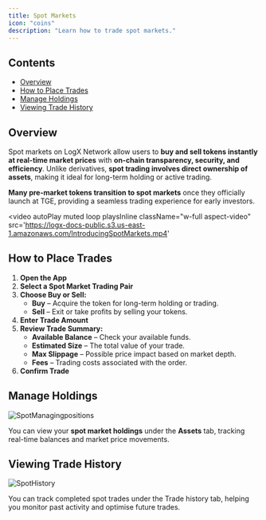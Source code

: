 ```yaml
---
title: Spot Markets
icon: "coins"
description: "Learn how to trade spot markets."
---
```


## Contents
- [Overview](#overview)
- [How to Place Trades](#how-to-place-trades)
- [Manage Holdings](#manage-holdings)
- [Viewing Trade History](#viewing-trade-history)

## Overview

Spot markets on LogX Network allow users to **buy and sell tokens instantly at real-time market prices** with **on-chain transparency, security, and efficiency**. Unlike derivatives, **spot trading involves direct ownership of assets**, making it ideal for long-term holding or active trading.

**Many pre-market tokens transition to spot markets** once they officially launch at TGE, providing a seamless trading experience for early investors.

<video
  autoPlay
  muted
  loop
  playsInline
  className="w-full aspect-video"
  src='https://logx-docs-public.s3.us-east-1.amazonaws.com/IntroducingSpotMarkets.mp4'
></video>

## How to Place Trades

1. **Open the App**
2. **Select a Spot Market Trading Pair**
3. **Choose Buy or Sell:**
   - **Buy** – Acquire the token for long-term holding or trading.
   - **Sell** – Exit or take profits by selling your tokens.
4. **Enter Trade Amount**
5. **Review Trade Summary:**
   - **Available Balance** – Check your available funds.
   - **Estimated Size** – The total value of your trade.
   - **Max Slippage** – Possible price impact based on market depth.
   - **Fees** – Trading costs associated with the order.
6. **Confirm Trade**

## Manage Holdings

![SpotManagingpositions](../images/SpotManagingpositions.png) 

You can view your **spot market holdings** under the **Assets** tab, tracking real-time balances and market price movements.

## Viewing Trade History

![SpotHistory](../images/SpotHistory.png) 

You can track completed spot trades under the Trade history tab, helping you monitor past activity and optimise future trades.